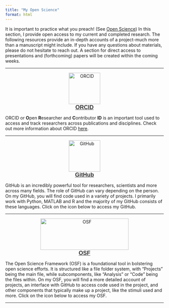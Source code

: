 ```yaml
---
title: "My Open Science"
format: html
---
```


It is important to practice what you preach! (See [Open Science](https://w-decker.github.io/opensci.html)) In this section, I provide open access to my current and completed research. The following resources provide an in-depth accounts of a project-much more than a manuscript might include. If you have any questions about materials, please do not hesitate to reach out. A section for direct access to presentations and (forthcoming) papers will be created within the coming weeks.

---

<center>
  <a href="https://orcid.org/0009-0003-9353-7746">
    <img src="images/orcid.png" alt="ORCID" width="100" height="100" class="orcid"/>
  </a>
  <br>
  <span style="font-size: 18px; font-family: Arial, sans-serif; color: #333; font-weight: bold; text-decoration: underline;">ORCID</span>
</center>

ORCID or **O**pen **R**esearcher and **C**ontributor **ID** is an important tool used to access and track researchers across publications and disciplines. Check out more information about ORCID [here](https://info.orcid.org/what-is-orcid/).

---

<center>
  <a href="https://github.com/w-decker">
    <img src="images/github.png" alt="GitHub" width="100" height="100" class="GitHub"/>
  </a>
  <br>
  <span style="font-size: 18px; font-family: Arial, sans-serif; color: #333; font-weight: bold; text-decoration: underline;">GitHub</span>
</center>

GitHub is an incredibly powerful tool for researchers, scientists and more across many fields. The role of GitHub can vary depending on the person. On my GitHub, you will find code used in a variety of projects. I primarily work with Python, MATLAB and R and the majority of my GitHub consists of these languages. Click on the icon below to access my GitHub.

---

<center>
  <a href="https://osf.io/uwfvb/">
    <img src="images/osf.png" alt="OSF" width="280
    " height="100" class="OSF"/>
  </a>
  <br>
  <span style="font-size: 18px; font-family: Arial, sans-serif; color: #333; font-weight: bold; text-decoration: underline;">OSF</span>
</center>

The Open Science Framework (OSF) is a foundational tool in bolstering open science efforts. It is structured like a file folder system, with "Projects" being the main file, while subcomponents, like "Analysis" or "Code" being the files within. On my OSF, you will find a more detailed account of projects, an interface with GitHub to access code used in the project, and other components that typically make up a project, like the stimuli used and more. Click on the icon below to access my OSF.

---